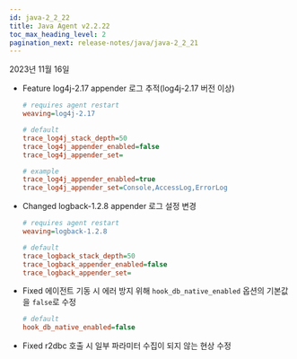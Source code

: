 ```yaml
---
id: java-2_2_22
title: Java Agent v2.2.22
toc_max_heading_level: 2
pagination_next: release-notes/java/java-2_2_21
---
```


2023년 11월 16일

- <Status>Feature</Status> log4j-2.17 appender 로그 추적(log4j-2.17 버전 이상)

  ```ini title='whatap.conf'
  # requires agent restart
  weaving=log4j-2.17

  # default
  trace_log4j_stack_depth=50
  trace_log4j_appender_enabled=false
  trace_log4j_appender_set=

  # example
  trace_log4j_appender_enabled=true
  trace_log4j_appender_set=Console,AccessLog,ErrorLog
  ```

- <Status>Changed</Status> logback-1.2.8 appender 로그 설정 변경

  ```ini title='whatap.conf'
  # requires agent restart
  weaving=logback-1.2.8

  # default
  trace_logback_stack_depth=50
  trace_logback_appender_enabled=false
  trace_logback_appender_set=
  ```

- <Status>Fixed</Status> 에이전트 기동 시 에러 방지 위해 <code>hook_db_native_enabled</code> 옵션의 기본값을 <code>false</code>로 수정

  ```ini title='whatap.conf'
  # default
  hook_db_native_enabled=false
  ```

- <Status>Fixed</Status> r2dbc 호출 시 일부 파라미터 수집이 되지 않는 현상 수정
